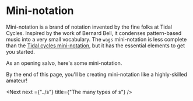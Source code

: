 # Mini-notation


Mini-notation is a brand of notation invented by the fine folks at Tidal Cycles. Inspired by the work of Bernard Bell, it condenses pattern-based music into a very small vocabulary.  The `wags` mini-notation is less complete than the [Tidal cycles mini-notation](https://tidalcycles.org/docs/reference/mini_notation/), but it has the essential elements to get you started.

As an opening salvo, here's some mini-notation.

<Player player={openingSalvoMain} code={openingSalvo} />

By the end of this page, you'll be creating mini-notation like a highly-skilled amateur!

<Next next ={"../s"} title={"The many types of s"} />